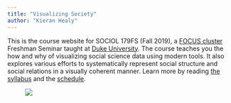 ```yaml
---
title: "Visualizing Society"
author: "Kieran Healy"
---
```


[^courseinfo]: {-}
  `r blogdown::shortcode("courseinfo")`

This is the course website for SOCIOL 179FS (Fall 2019), a [FOCUS cluster](https://focus.duke.edu/focus-program) Freshman Seminar taught at [Duke University](http://duke.edu). The course teaches you the how and why of visualizing social science data using modern tools. It also explores various efforts to systematically represent social structure and social relations in a visually coherent manner. Learn more by reading [the syllabus](syllabus/) and the [schedule](schedule/).

<figure>
[![](/images/vax-excerpt.png)](/images/vax-excerpt.png)
</figure>

